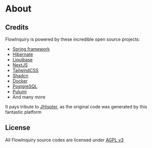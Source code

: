 # About

## Credits

FlowInquiry is powered by these incredible open source projects:

* [Spring framework](https://spring.io/projects/spring-framework)
* [Hibernate](https://hibernate.org/)
* [Liquibase](https://www.liquibase.com/)
* [NextJS](https://nextjs.org/)
* [TailwindCSS](https://tailwindcss.com/)
* [Shadcn](https://ui.shadcn.com/)
* [Docker](https://www.docker.com/)
* [PostgreSQL](https://www.postgresql.org/)
* [Pulumi](https://www.pulumi.com/)
* And many more

It pays tribute to [JHispter](https://www.jhipster.tech/), as the original code was generated by this fantastic platform

## License

All FlowInquiry source codes are licensed under [AGPL v3](https://www.gnu.org/licenses/agpl-3.0.en.html)